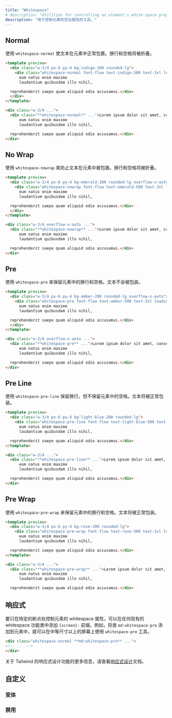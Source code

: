 ```yaml
---
title: "Whitespace"
# description: "Utilities for controlling an element's white-space property."
description: "用于控制元素的空白属性的工具。"
---
```




## Normal

<!-- Use `whitespace-normal` to cause text to wrap normally within an element. Newlines and spaces will be collapsed. -->
使用 `whitespace-normal` 使文本在元素中正常包裹。换行和空格将被折叠。

```html indigo
<template preview>
  <div class="w-3/4 px-6 py-4 bg-indigo-200 rounded-lg">
    <div class="whitespace-normal font-flow text-indigo-500 text-3xl leading-5">Lorem ipsum dolor sit amet, consectetur adipisicing elit. Omnis quidem itaque beatae, rem tenetur quia iure,
      eum natus enim maxime
      laudantium quibusdam illo nihil,

  reprehenderit saepe quam aliquid odio accusamus.</div>
  </div>
</template>

<div class="w-3/4 ...">
  <div class="**whitespace-normal** ...">Lorem ipsum dolor sit amet, consectetur adipisicing elit. Omnis quidem itaque beatae, rem tenetur quia iure,
      eum natus enim maxime
      laudantium quibusdam illo nihil,

  reprehenderit saepe quam aliquid odio accusamus.</div>
</div>
```

## No Wrap

<!-- Use `whitespace-nowrap` to prevent text from wrapping within an element. Newlines and spaces will be collapsed. -->
使用 `whitespace-nowrap` 来防止文本在元素中被包裹。换行和空格将被折叠。

```html emerald
<template preview>
  <div class="w-3/4 px-6 py-4 bg-emerald-200 rounded-lg overflow-x-auto">
    <div class="whitespace-nowrap font-flow text-emerald-500 text-3xl leading-5">Lorem ipsum dolor sit amet, consectetur adipisicing elit. Omnis quidem itaque beatae, rem tenetur quia iure,
      eum natus enim maxime
      laudantium quibusdam illo nihil,

  reprehenderit saepe quam aliquid odio accusamus.</div>
  </div>
</template>

<div class="w-3/4 overflow-x-auto ...">
  <div class="**whitespace-nowrap** ...">Lorem ipsum dolor sit amet, consectetur adipisicing elit. Omnis quidem itaque beatae, rem tenetur quia iure,
      eum natus enim maxime
      laudantium quibusdam illo nihil,

  reprehenderit saepe quam aliquid odio accusamus.</div>
</div>
```

## Pre

<!-- Use `whitespace-pre` to preserve newlines and spaces within an element. Text will not be wrapped. -->
使用 `whitespace-pre` 来保留元素中的换行和空格。文本不会被包装。

```html amber
<template preview>
  <div class="w-3/4 px-6 py-4 bg-amber-200 rounded-lg overflow-x-auto">
    <div class="whitespace-pre font-flow text-amber-500 text-3xl leading-5">Lorem ipsum dolor sit amet, consectetur adipisicing elit. Omnis quidem itaque beatae, rem tenetur quia iure,
      eum natus enim maxime
      laudantium quibusdam illo nihil,

  reprehenderit saepe quam aliquid odio accusamus.</div>
  </div>
</template>

<div class="w-3/4 overflow-x-auto ...">
  <div class="**whitespace-pre** ...">Lorem ipsum dolor sit amet, consectetur adipisicing elit. Omnis quidem itaque beatae, rem tenetur quia iure,
      eum natus enim maxime
      laudantium quibusdam illo nihil,

  reprehenderit saepe quam aliquid odio accusamus.</div>
</div>
```

## Pre Line

<!-- Use `whitespace-pre-line` to preserve newlines but not spaces within an element. Text will be wrapped normally. -->
使用 `whitespace-pre-line` 保留换行，但不保留元素中的空格。文本将被正常包装。

```html lightBlue
<template preview>
  <div class="w-3/4 px-6 py-4 bg-light-blue-200 rounded-lg">
    <div class="whitespace-pre-line font-flow text-light-blue-500 text-3xl leading-5">Lorem ipsum dolor sit amet, consectetur adipisicing elit. Omnis quidem itaque beatae, rem tenetur quia iure,
      eum natus enim maxime
      laudantium quibusdam illo nihil,

  reprehenderit saepe quam aliquid odio accusamus.</div>
</template>

<div class="w-3/4 ...">
  <div class="**whitespace-pre-line** ...">Lorem ipsum dolor sit amet, consectetur adipisicing elit. Omnis quidem itaque beatae, rem tenetur quia iure,
      eum natus enim maxime
      laudantium quibusdam illo nihil,

  reprehenderit saepe quam aliquid odio accusamus.</div>
</div>
```

## Pre Wrap

<!-- Use `whitespace-pre-wrap` to preserve newlines and spaces within an element. Text will be wrapped normally. -->
使用 `whitespace-pre-wrap` 来保留元素中的换行和空格。文本将被正常包装。

```html rose
<template preview>
  <div class="w-3/4 px-6 py-4 bg-rose-200 rounded-lg">
    <div class="whitespace-pre-wrap font-flow text-rose-500 text-3xl leading-5">Lorem ipsum dolor sit amet, consectetur adipisicing elit. Omnis quidem itaque beatae, rem tenetur quia iure,
      eum natus enim maxime
      laudantium quibusdam illo nihil,

  reprehenderit saepe quam aliquid odio accusamus.</div>
</template>

<div class="w-3/4 ...">
  <div class="**whitespace-pre-wrap** ...">Lorem ipsum dolor sit amet, consectetur adipisicing elit. Omnis quidem itaque beatae, rem tenetur quia iure,
      eum natus enim maxime
      laudantium quibusdam illo nihil,

  reprehenderit saepe quam aliquid odio accusamus.</div>
```

<!-- ## Responsive -->
## 响应式 

<!-- To control the whitespace property of an element only at a specific breakpoint, add a `{screen}:` prefix to any existing whitespace utility. For example, adding the class `md:whitespace-pre` to an element would apply the `whitespace-pre` utility at medium screen sizes and above. -->
要只在特定的断点处控制元素的 whitespace 属性，可以在任何现有的 whitespace 功能类中添加 `{screen}:` 前缀。例如，将类 `md:whitespace-pre` 添加到元素中，就可以在中等尺寸以上的屏幕上使用 `whitespace-pre` 工具。

```html
<div class="whitespace-normal **md:whitespace-pre** ...">
<!-- ... -->
</div>
```

<!-- For more information about Tailwind's responsive design features, check out the [Responsive Design](/docs/responsive-design) documentation. -->
关于 Tailwind 的响应式设计功能的更多信息，请查看[响应式设计](/docs/responsive-design)文档。

<!-- ## Customizing -->
## 自定义 

<!-- ### Variants -->
### 变体 

<Variants plugin="whitespace" />

<!-- ### Disabling -->
### 禁用 

<Disabling plugin="whitespace" />
